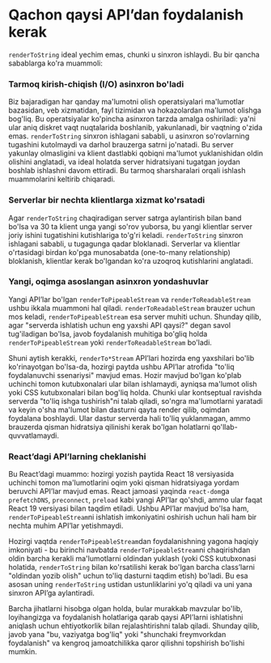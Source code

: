 # Qachon qaysi API’dan foydalanish kerak

`renderToString` ideal yechim emas, chunki u sinxron ishlaydi. Bu bir qancha sabablarga ko'ra muammoli:

### Tarmoq kirish-chiqish (I/O) asinxron bo'ladi

Biz bajaradigan har qanday ma'lumotni olish operatsiyalari ma'lumotlar bazasidan, veb xizmatidan, fayl tizimidan va hokazolardan ma'lumot olishga bog'liq. Bu operatsiyalar ko'pincha asinxron tarzda amalga oshiriladi: ya'ni ular aniq diskret vaqt nuqtalarida boshlanib, yakunlanadi, bir vaqtning o'zida emas. `renderToString` sinxron ishlagani sababli, u asinxron so'rovlarning tugashini kutolmaydi va darhol brauzerga satrni jo'natadi. Bu server yakunlay olmasligini va klient dastlabki qobiqni ma'lumot yuklanishidan oldin olishini anglatadi, va ideal holatda server hidratsiyani tugatgan joydan boshlab ishlashni davom ettiradi. Bu tarmoq sharsharalari orqali ishlash muammolarini keltirib chiqaradi.

### Serverlar bir nechta klientlarga xizmat ko'rsatadi

Agar `renderToString` chaqiradigan server satrga aylantirish bilan band bo'lsa va 30 ta klient unga yangi so'rov yuborsa, bu yangi klientlar server joriy ishini tugatishini kutishlariga to'g'ri keladi. `renderToString` sinxron ishlagani sababli, u tugagunga qadar bloklanadi. Serverlar va klientlar o'rtasidagi birdan ko'pga munosabatda (one-to-many relationship) bloklanish, klientlar kerak bo'lgandan ko'ra uzoqroq kutishlarini anglatadi.

### Yangi, oqimga asoslangan asinxron yondashuvlar

Yangi API’lar bo'lgan `renderToPipeableStream` va `renderToReadableStream` ushbu ikkala muammoni hal qiladi. `renderToReadableStream` brauzer uchun mos keladi, `renderToPipeableStream` esa server muhiti uchun. Shunday qilib, agar "serverda ishlatish uchun eng yaxshi API qaysi?" degan savol tug'iladigan bo'lsa, javob foydalanish muhitiga bo'gliq holda `renderToPipeableStream` yoki `renderToReadableStream` bo'ladi.

Shuni aytish kerakki, `renderTo*Stream` API’lari hozirda eng yaxshilari bo'lib ko'rinayotgan bo'lsa-da, hozirgi paytda ushbu API’lar atrofida "to'liq foydalanuvchi ssenariysi" mavjud emas. Hozir mavjud bo'lgan ko'plab uchinchi tomon kutubxonalari ular bilan ishlamaydi, ayniqsa ma'lumot olish yoki CSS kutubxonalari bilan bog'liq holda. Chunki ular kontseptual ravishda serverda "to'liq ishga tushirish"ni talab qiladi, so'ngra ma'lumotlarni yaratadi va keyin o'sha ma'lumot bilan dasturni qayta render qilib, oqimdan foydalana boshlaydi. Ular dastur serverda hali to'liq yuklanmagan, ammo brauzerda qisman hidratsiya qilinishi kerak bo'lgan holatlarni qo'llab-quvvatlamaydi.

### React’dagi API’larning cheklanishi

Bu React’dagi muammo: hozirgi yozish paytida React 18 versiyasida uchinchi tomon ma'lumotlarini oqim yoki qisman hidratsiyaga yordam beruvchi API’lar mavjud emas. React jamoasi yaqinda `react-dom`ga `prefetchDNS`, `preconnect`, `preload` kabi yangi API’lar qo'shdi, ammo ular faqat React 19 versiyasi bilan taqdim etiladi. Ushbu API’lar mavjud bo'lsa ham, `renderToPipeableStream`ni ishlatish imkoniyatini oshirish uchun hali ham bir nechta muhim API’lar yetishmaydi.

Hozirgi vaqtda `renderToPipeableStream`dan foydalanishning yagona haqiqiy imkoniyati - bu birinchi navbatda `renderToPipeableStream`ni chaqirishdan oldin barcha kerakli ma'lumotlarni oldindan yuklash (yoki CSS kutubxonasi holatida, `renderToString` bilan ko'rsatilishi kerak bo'lgan barcha class’larni "oldindan yozib olish" uchun to'liq dasturni taqdim etish) bo'ladi. Bu esa asosan uning `renderToString` ustidan ustunliklarini yo'q qiladi va uni yana sinxron API’ga aylantiradi.

Barcha jihatlarni hisobga olgan holda, bular murakkab mavzular bo'lib, loyihangizga va foydalanish holatlariga qarab qaysi API’larni ishlatishni aniqlash uchun ehtiyotkorlik bilan rejalashtirishni talab qiladi. Shunday qilib, javob yana "bu, vaziyatga bog'liq" yoki "shunchaki freymvorkdan foydalanish" va kengroq jamoatchilikka qaror qilishni topshirish bo'lishi mumkin.
